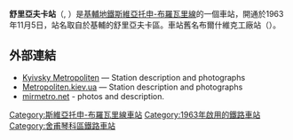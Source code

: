 {{Infobox station 
| name          = 舒里亞夫卡<br />{{lang|uk|Шулявська}}
|type          = {{METROKIEV type}}
|style         = Sviatoshynsko-Brovarska
|image         = Shulyavska metro station Kiev 2010 01.jpg
|image_size    = 
|image_caption = 中庭的馬賽克
|address       = [[舍夫琴科區|舍夫琴科區]]
|borough       = [[基輔|基輔]]
|country       = [[烏克蘭|烏克蘭]]
|coordinates   = {{coord|50|27|18|N|30|26|44|E|type:landmark_region:UA|display=title,inline}}
|line          = {{KIEVMETRO-line1}}
|other         = 
|structure     = 地下
|platform      = 1個[[島式月台|島式月台]]
|depth         = {{Unit length|m|92}}
|levels        = 1層
|tracks        = 2條
|parking       = 
|bicycle       = 
|baggage_check = 
|opened        = 1963年11月5日
|closed        = 
|rebuilt       = 
|electrified   = 
|ADA           = 
|code          = 115
|owned         = [[基輔地鐵|基輔地鐵]]
|zone          = 
|smartcardname = 
|smartcardstatus = 
|former        = 布爾什維克工廠
|passengers    = 
|pass_year     = 
|pass_percent  = 
|pass_system   = 
|mpassengers   = 
|services      = 
|map_locator   = 
}}
'''舒里亞夫卡站'''（{{lang-uk|Шулявська|Shuliavska}}, {{IPA audio link|LL-Q8798 (ukr)-Tohaomg-Шулявська.wav}}）是[[基輔地鐵|基輔地鐵]][[斯維亞托申-布羅瓦里線|斯維亞托申-布羅瓦里線]]的一個車站，開通於1963年11月5日，站名取自於基輔的舒里亞夫卡區。車站舊名布爾什維克工廠站（{{lang-uk|Завод "Більшовик"}}）。
==外部連結==
{{refbegin}}
* [https://web.archive.org/web/20070313064201/http://www.metro.kiev.ua/Ukr/ShulyavskayaUkr.html Kyivsky Metropoliten] — Station description and photographs {{uk icon}}
* [https://web.archive.org/web/20160303204321/http://www.metropoliten.kiev.ua/station.php?lang=0&station_id=6 Metropoliten.kiev.ua] — Station description and photographs {{ru icon}}
* [http://www.mirmetro.net/kyiv/cruise/01/16_shuliavska mirmetro.net] - photos and description.{{Ru icon}}{{refend}}
{{斯維亞托申-布羅瓦里線}}
[[Category:斯維亞托申-布羅瓦里線車站|Category:斯維亞托申-布羅瓦里線車站]]
[[Category:1963年啟用的鐵路車站|Category:1963年啟用的鐵路車站]]
[[Category:舍甫琴科區鐵路車站|Category:舍甫琴科區鐵路車站]]